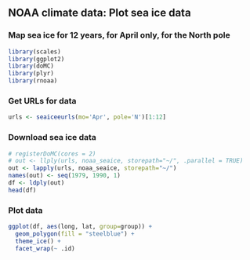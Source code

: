 ## NOAA climate data: Plot sea ice data

### Map sea ice for 12 years, for April only, for the North pole

```r
library(scales)
library(ggplot2)
library(doMC)
library(plyr)
library(rnoaa)
```

### Get URLs for data

```r
urls <- seaiceeurls(mo='Apr', pole='N')[1:12]
```

### Download sea ice data

```r
# registerDoMC(cores = 2)
# out <- llply(urls, noaa_seaice, storepath="~/", .parallel = TRUE)
out <- lapply(urls, noaa_seaice, storepath="~/")
names(out) <- seq(1979, 1990, 1)
df <- ldply(out)
head(df)
```

### Plot data

```r
ggplot(df, aes(long, lat, group=group)) + 
  geom_polygon(fill = "steelblue") +
  theme_ice() +
  facet_wrap(~ .id)
```